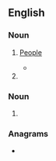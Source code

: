 {{also|PPL}}
==English==

===Noun===
{{en-plural noun}}

# {{lb|en|informal|internet slang|text messaging}} [[people|People]]
#* {{quote-newsgroup|en|author=Steve Wall|title=internet mailing summary|date=25 November 1985|newsgroup=net.general|passage=Here's my promised posting of internetwork mailing.. There was a HUGE amount of mail in response to the original posting.. '''ppl''' are really interested in this... It took me 3 days to sort out all the mail... 8-)}}
# {{initialism of|en|[[parts]] [[per]] [[litre]]}}

===Noun===
{{en-noun}}

# {{lb|en|linguistics}} {{abbreviation of|en|participle}}

===Anagrams===
* {{anagrams|en|a=lpp|LPP|PLP}}